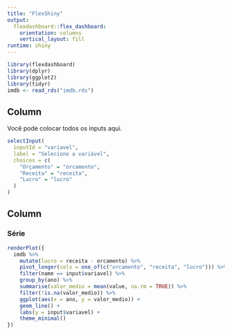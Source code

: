 ```yaml
---
title: "FlexShiny"
output: 
  flexdashboard::flex_dashboard:
    orientation: columns
    vertical_layout: fill
runtime: shiny
---
```


```r
library(flexdashboard)
library(dplyr)
library(ggplot2)
library(tidyr)
imdb <- read_rds("imdb.rds")
```

Column {.sidebar}
-----------------------------------------------------------------------

Você pode colocar todos os inputs aqui.

```r
selectInput(
  inputId = "variavel",
  label = "Selecione a variável",
  choices = c(
    "Orçamento" = "orcamento", 
    "Receita" = "receita", 
    "Lucro" = "lucro"
  )
)
```

Column
-----------------------------------------------------------------------

### Série

```r
renderPlot({
  imdb %>% 
    mutate(lucro = receita - orcamento) %>% 
    pivot_longer(cols = one_of(c("orcamento", "receita", "lucro"))) %>% 
    filter(name == input$variavel) %>% 
    group_by(ano) %>% 
    summarise(valor_medio = mean(value, na.rm = TRUE)) %>% 
    filter(!is.na(valor_medio)) %>% 
    ggplot(aes(x = ano, y = valor_medio)) +
    geom_line() +
    labs(y = input$variavel) +
    theme_minimal()
})
```


